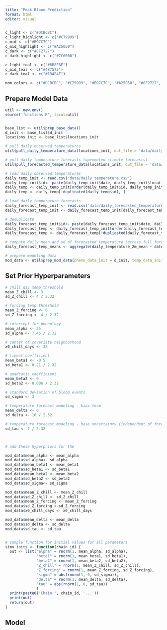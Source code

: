```yaml
---
title: "Peak Bloom Prediction"
format: html
editor: visual
---
```


```r

c_light <- c("#DCBCBC")
c_light_highlight <- c("#C79999")
c_mid <- c("#B97C7C")
c_mid_highlight <- c("#A25050")
c_dark <- c("#8F2727")
c_dark_highlight <- c("#7C0000")

c_light_teal <- c("#6B8E8E")
c_mid_teal <- c("#487575")
c_dark_teal <- c("#1D4F4F")

nom_colors <- c("#DCBCBC", "#C79999", "#B97C7C", "#A25050", "#8F2727", "#7C0000")
```

## Prepare Model Data

```r

util <- new.env()
source('functions.R', local=util)


base_list <- util$prep_base_data()
d_init <- base_list$d_init
locations_init <- base_list$locations_init

# pull daily observed temperatures
util$pull_daily_temperature_data(locations_init, out_file = 'data/daily_temperature.csv', max_date = '2025-02-14', min_date='2025-02-03', write_to_file = F)

# pull daily temperature forecasts (openmeteo climate forecasts)
util$pull_forecasted_temperature_data(locations_init, out_file = 'data/daily_forecasted_temperature.csv', min_date = NA, max_date = '2025-06-01', write_to_file = F)

# load daily observed temperatures
daily_temp_init <- read.csv('data/daily_temperature.csv')
daily_temp_init$id<- paste(daily_temp_init$date, daily_temp_init$location, sep = "_")  # Create a composite key
daily_temp <- daily_temp_init[order(daily_temp_init$id, daily_temp_init$timestamp_run, decreasing = TRUE), ]
daily_temp <- daily_temp[!duplicated(daily_temp$id), ]

# load daily temperature forecasts
daily_forecast_temp_init <- read.csv('data/daily_forecasted_temperature.csv')
daily_forecast_temp_init <- daily_forecast_temp_init[daily_forecast_temp_init$date >= '2010-01-01',]

# deduplicate
daily_forecast_temp_init$id<- paste(daily_forecast_temp_init$date, daily_forecast_temp_init$location, daily_forecast_temp_init$model, sep = "_")  # Create a composite key
daily_forecast_temp <- daily_forecast_temp_init[order(daily_forecast_temp_init$id, daily_forecast_temp_init$timestamp_run, decreasing = TRUE), ]
daily_forecast_temp <- daily_forecast_temp[!duplicated(daily_forecast_temp$id), ]

# compute daily mean and sd of forecasted temperature (across full forecast ensemble)
daily_forecast_temp_means <- aggregate(daily_temperature_2m_mean ~ date+location, data = daily_forecast_temp_init, function(x) c(mean = mean(x), sd = sd(x)))

# prepare modeling data
mod_data <- util$prep_mod_data(pheno_data_init = d_init, temp_data_init = daily_temp,  forecast_temp_data_init = daily_forecast_temp_means, plot_temp = F, plot_forecast_temp = F)
```

## Set Prior Hyperparameters

```r
# chill day temp threshold
mean_Z_chill <- 3
sd_Z_chill <- 4 / 2.32 

# forcing temp threshold
mean_Z_forcing <- 6 
sd_Z_forcing <- 4 / 2.32 

# intercept for phenology 
mean_alpha <- 35
sd_alpha <- 7.45 / 2.32

# center of covariate neighborhood 
x0_chill_days <- 38

# linear coefficient
mean_beta1 <- -0.5
sd_beta1 <- 0.21 / 2.32

# quadratic coefficient
mean_beta2 <- 0
sd_beta2 <- 0.006 / 2.32

# standard deviation of bloom events
sd_sigma <- 3

# temperature forecast modeling - bias term
mean_delta <- 0
sd_delta <- 10 / 2.32 

# temperature forecast modeling - base uncertainty (independent of forecast ensemble sd)
sd_tau <- 7 / 2.32 



# add these hyperpriors for the 

mod_data$mean_alpha <- mean_alpha
mod_data$sd_alpha<- sd_alpha
mod_data$mean_beta1 <- mean_beta1
mod_data$sd_beta1 <- sd_beta1
mod_data$mean_beta2 <- mean_beta2
mod_data$sd_beta2 <- sd_beta2
mod_data$sd_sigma<- sd_sigma

mod_data$mean_Z_chill <- mean_Z_chill
mod_data$sd_Z_chill <- sd_Z_chill
mod_data$mean_Z_forcing <- mean_Z_forcing
mod_data$sd_Z_forcing <-sd_Z_forcing
mod_data$x0_chill_days <- x0_chill_days

mod_data$mean_delta <- mean_delta
mod_data$sd_delta <- sd_delta
mod_data$sd_tau <- sd_tau


# sample function for initial values for all parameters
simu_inits <- function(chain_id) {
  out <- list("alpha" = rnorm(1, mean_alpha, sd_alpha), 
              "beta1" = rnorm(1, mean_beta1, sd_beta1), 
              "beta2" = rnorm(1, mean_beta2, sd_beta2), 
              "Z_chill" = rnorm(1, mean_Z_chill, sd_Z_chill),
              "Z_forcing" = rnorm(1, mean_Z_forcing, sd_Z_forcing),
              "sigma" = abs(rnorm(1, 0, sd_sigma)),
              "delta" = rnorm(1, mean_delta, sd_delta),
              "tau" = abs(rnorm(1, 0, sd_tau))
              )
  print(paste0('Chain ', chain_id, '...'))
  print(out)
  return(out)
}

```

## Model

```r




```
